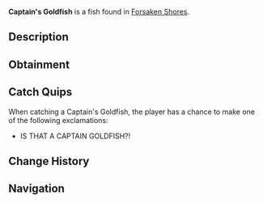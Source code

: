 {{FishInfobox
|image          = Captain's Goldfish.png
|rarity         = Mythical
|sea            = First Sea
|location       = [[Forsaken Shores]]
|sublocation    = 
|sources        = Fishing Rod
|radar_location = 
|xp             = 2800
|weather        = 
|time           = Day
|season         = Summer
|bait           = Truffle Worm
|base_weight    = 2.5
|base_value     = 1700
|weight_range   = 1.5
|base_chance    = 0.001
|base_resil     = 5
}}
'''Captain's Goldfish''' is a {{Rarity|Mythical}} fish found in [[Forsaken Shores]].

== Description ==
{{Description|A mythical, elusive goldfish found beneath waterfalls, said to bring fortune to rare finders.|Bestiary Entry}}

== Obtainment ==
{{Description|Found beneath enchanted waterfalls.|Bestiary Hint}}
{{Fish Availability|
Forsaken Shores/Freshwater Pond
|top_rods      = 
Leviathan's Fang Rod\205367.09\617067.36;
Free Spirit Rod\183540.89\605528.34;
Trident Rod\179500.14\592197.31;
No-Life Rod\142975.85\430449.63;
Azure Of Lagoon\134795.04\456489.3;
Flimsy Rod\118844.78\272789.23;
Training Rod\117242.16\300049.51;
Fortune Rod\84669.63\251475.26;
Candy Cane Rod\68630.61\233876.67;
Seraphic Rod\123368.83\358316.63;
Ethereal Prism Rod\122836.18\346538.79;
Rod Of The Forgotten Fang\118621.96\348882.86;
Challenger's Rod\118253.26\359863.93;
Zeus Rod\106750.33\320452.82;
Verdant Shear Rod\106323.13\321404.28;
Rod Of The Depths\105809.24\312761.28;
Rod Of The Exalted One\102293.82\306475.18;
Blazebringer Rod\101543.71\317476.54;
Depthseeker Rod\99220.44\326456.59;
Avalanche Rod\89094.52\325181.92;
Volcanic Rod\86898.85\302557.53;
Steady Rod\31098.87\137769.91
|recommended   = Trident Rod
}}

== Catch Quips ==
When catching a Captain's Goldfish, the player has a chance to make one of the following exclamations:
* IS THAT A CAPTAIN GOLDFISH?!

== Change History ==
{{Change History|{{subst:Current Version}}}}

== Navigation ==
{{Fish Navbox|Forsaken Shores}}